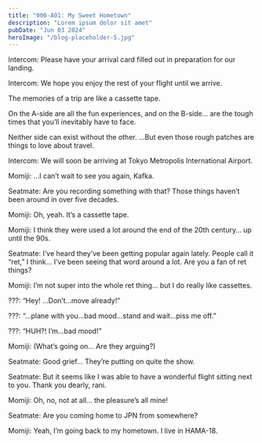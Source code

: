 ```yaml
---
title: "000-A01: My Sweet Hometown"
description: "Lorem ipsum dolor sit amet"
pubDate: "Jun 03 2024"
heroImage: "/blog-placeholder-5.jpg"
---
```



Intercom: Please have your arrival card filled out in preparation for our landing.

Intercom: We hope you enjoy the rest of your flight until we arrive.

<Bubble character="Kaede">
The memories of a trip are like a cassette tape.

On the A-side are all the fun experiences, and on the B-side… are the tough times that you’ll inevitably have to face.

Neither side can exist without the other. …But even those rough patches are things to love about travel.

</Bubble>

Intercom: We will soon be arriving at Tokyo Metropolis International Airport.

Momiji: …I can’t wait to see you again, Kafka.

Seatmate: Are you recording something with that? Those things haven’t been around in over five decades.

Momiji: Oh, yeah. It’s a cassette tape.

Momiji: I think they were used a lot around the end of the 20th century… up until the 90s.

Seatmate: I’ve heard they’ve been getting popular again lately. People call it “ret,” I think… I’ve been seeing that word around a lot. Are you a fan of ret things?

Momiji: I’m not super into the whole ret thing… but I do really like cassettes.

???: “Hey! …Don’t…move already!”

???: “…plane with you…bad mood…stand and wait…piss me off.”

???: “HUH?! I’m…bad mood!”

Momiji: (What’s going on… Are they arguing?)

Seatmate: Good grief… They’re putting on quite the show.

Seatmate: But it seems like I was able to have a wonderful flight sitting next to you. Thank you dearly, rani.

Momiji: Oh, no, not at all… the pleasure’s all mine!

Seatmate: Are you coming home to JPN from somewhere?

Momiji: Yeah, I’m going back to my hometown. I live in HAMA-18.
